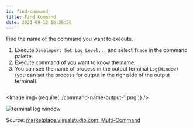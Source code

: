 ```yaml
---
id: find-command
title: Find Command
date: 2021-09-12 16:26:50
---
```


Find the name of the command you want to execute.

1. Execute `Developer: Set Log Level...` and select `Trace` in the command palette.
2. Execute command of you want to know the name.
3. You can see the name of process in the output terminal `Log(Window)`  (you can set the process for output in the rightside of the output terminal).


<!-- // your React code -->
<Image img={thumbnail} />

<!-- // or -->
<Image img={require('./command-name-output-1.png')} />

![terminal log window](command-name-output-2.png)

Source: <a href='https://marketplace.visualstudio.com/items?itemName=ryuta46.multi-command' class='external'>marketplace.visualstudio.com: Multi-Command</a>
